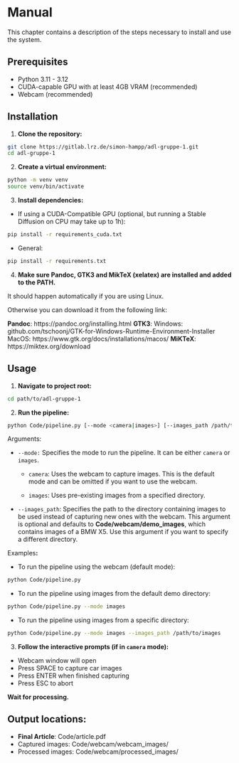 # Manual

This chapter contains a description of the steps necessary to install and use the system.

## Prerequisites

-   Python 3.11 - 3.12
-   CUDA-capable GPU with at least 4GB VRAM (recommended)
-   Webcam (recommended)

## Installation

1.  **Clone the repository:**

``` bash
git clone https://gitlab.lrz.de/simon-hampp/adl-gruppe-1.git
cd adl-gruppe-1
```

2.  **Create a virtual environment:**

``` bash
python -m venv venv
source venv/bin/activate
```

3.  **Install dependencies:**

-   If using a CUDA-Compatible GPU (optional, but running a Stable Diffusion on CPU may take up to 1h):

``` bash
pip install -r requirements_cuda.txt
```

-   General:

``` bash
pip install -r requirements.txt
```

4.  **Make sure  Pandoc, GTK3 and MikTeX (xelatex) are installed and added to the PATH.**

It should happen automatically if you are using Linux.

Otherwise you can download it from the following link:

**Pandoc**: https://pandoc.org/installing.html
**GTK3**: 
Windows: github.com/tschoonj/GTK-for-Windows-Runtime-Environment-Installer
MacOS: https://www.gtk.org/docs/installations/macos/
**MiKTeX**: https://miktex.org/download

## Usage

1.  **Navigate to project root:**

``` bash
cd path/to/adl-gruppe-1
```

2.  **Run the pipeline:**

``` bash
python Code/pipeline.py [--mode <camera|images>] [--images_path /path/to/images]
```

Arguments:

-   `--mode:` Specifies the mode to run the pipeline. It can be either `camera` or `images`.

    -   `camera`: Uses the webcam to capture images. This is the default mode and can be omitted if you want to use the webcam.

    -   `images`: Uses pre-existing images from a specified directory.

-   `--images_path`: Specifies the path to the directory containing images to be used instead of capturing new ones with the webcam. This argument is optional and defaults to **Code/webcam/demo_images**, which contains images of a BMW X5. Use this argument if you want to specify a different directory.

Examples**:**

-   To run the pipeline using the webcam (default mode):

``` bash
python Code/pipeline.py
```

-   To run the pipeline using images from the default demo directory:

``` bash
python Code/pipeline.py --mode images
```

-   To run the pipeline using images from a specific directory:

``` bash
python Code/pipeline.py --mode images --images_path /path/to/images
```

3.  **Follow the interactive prompts (if in `camera` mode):**

-   Webcam window will open
-   Press SPACE to capture car images
-   Press ENTER when finished capturing
-   Press ESC to abort

**Wait for processing.**

## Output locations:

-   **Final Article**: Code/article.pdf
-   Captured images: Code/webcam/webcam_images/
-   Processed images: Code/webcam/processed_images/